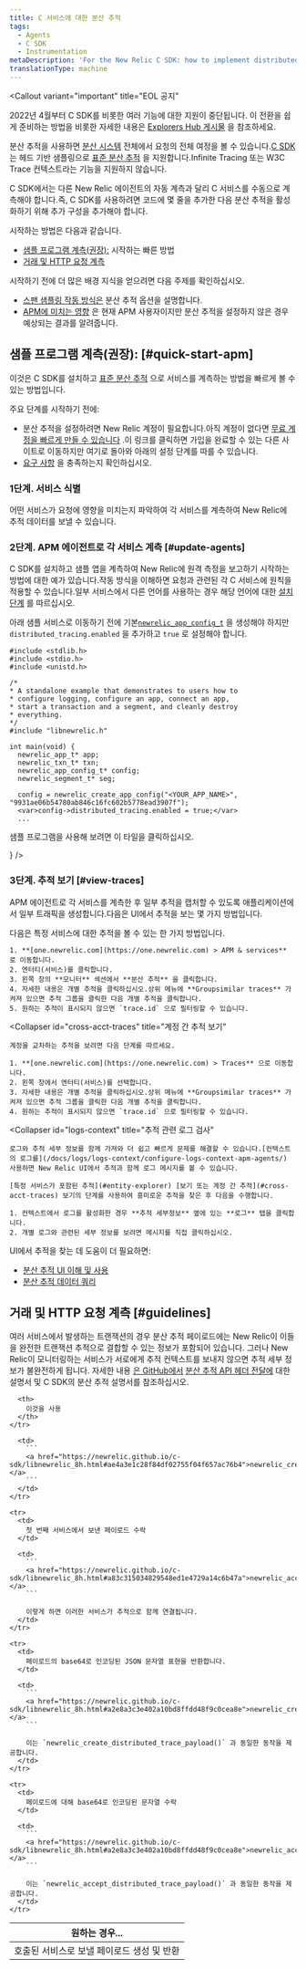 ```yaml
---
title: C 서비스에 대한 분산 추적
tags:
  - Agents
  - C SDK
  - Instrumentation
metaDescription: 'For the New Relic C SDK: how to implement distributed tracing across your C language applications and services.'
translationType: machine
---
```




<Callout
  variant="important"
  title="EOL 공지"
>
  2022년 4월부터 C SDK를 비롯한 여러 기능에 대한 지원이 중단됩니다. 이 전환을 쉽게 준비하는 방법을 비롯한 자세한 내용은 [Explorers Hub 게시물](https://discuss.newrelic.com/t/q1-bulk-eol-announcement-fy23/181744) 을 참조하세요.
</Callout>

분산 추적을 사용하면 [분산 시스템](/docs/distributed-tracing/concepts/introduction-distributed-tracing) 전체에서 요청의 전체 여정을 볼 수 있습니다.[C SDK](https://github.com/newrelic/c-sdk) 는 헤드 기반 샘플링으로 [표준 분산 추적](/docs/distributed-tracing/concepts/how-new-relic-distributed-tracing-works/#head-based) 을 지원합니다.Infinite Tracing 또는 W3C Trace 컨텍스트라는 기능을 지원하지 않습니다.

C SDK에서는 다른 New Relic 에이전트의 자동 계측과 달리 C 서비스를 수동으로 계측해야 합니다.즉, C SDK를 사용하려면 코드에 몇 줄을 추가한 다음 분산 추적을 활성화하기 위해 추가 구성을 추가해야 합니다.

시작하는 방법은 다음과 같습니다.

* [샘플 프로그램 계측(권장):](#quick-start-apm) 시작하는 빠른 방법
* [거래 및 HTTP 요청 계측](#guidelines)

<Callout variant="tip">
  시작하기 전에 더 많은 배경 지식을 얻으려면 다음 주제를 확인하십시오.

  * [스팬 샘플링 작동 방식은](/docs/understand-dependencies/distributed-tracing/get-started/how-new-relic-distributed-tracing-works#sampling) 분산 추적 옵션을 설명합니다.
  * [APM에 미치는 영향](/docs/apm/distributed-tracing/getting-started/transition-guide-distributed-tracing) 은 현재 APM 사용자이지만 분산 추적을 설정하지 않은 경우 예상되는 결과를 알려줍니다.
</Callout>

## 샘플 프로그램 계측(권장): [#quick-start-apm]

이것은 C SDK를 설치하고 [표준 분산 추적](/docs/distributed-tracing/concepts/how-new-relic-distributed-tracing-works/#head-based) 으로 서비스를 계측하는 방법을 빠르게 볼 수 있는 방법입니다.

주요 단계를 시작하기 전에:

* 분산 추적을 설정하려면 New Relic 계정이 필요합니다.아직 계정이 없다면 [무료 계정을 빠르게 만들 수 있습니다](https://newrelic.com/signup) .이 링크를 클릭하면 가입을 완료할 수 있는 다른 사이트로 이동하지만 여기로 돌아와 아래의 설정 단계를 따를 수 있습니다.
* [요구 사항](/docs/apm/agents/c-sdk/get-started/c-sdk-compatibility-requirements) 을 충족하는지 확인하십시오.

### 1단계. 서비스 식별

어떤 서비스가 요청에 영향을 미치는지 파악하여 각 서비스를 계측하여 New Relic에 추적 데이터를 보낼 수 있습니다.

### 2단계. APM 에이전트로 각 서비스 계측 [#update-agents]

C SDK를 설치하고 샘플 앱을 계측하여 New Relic에 원격 측정을 보고하기 시작하는 방법에 대한 예가 있습니다.작동 방식을 이해하면 요청과 관련된 각 C 서비스에 원칙을 적용할 수 있습니다.일부 서비스에서 다른 언어를 사용하는 경우 해당 언어에 대한 [설치 단계](/docs/distributed-tracing/enable-configure/quick-start) 를 따르십시오.

아래 샘플 서비스로 이동하기 전에 기본[`newrelic_app_config_t`](https://newrelic.github.io/c-sdk/structnewrelic__app__config__t.html) 을 생성해야 하지만 `distributed_tracing.enabled` 을 추가하고 `true` 로 설정해야 합니다.

```
#include <stdlib.h>
#include <stdio.h>
#include <unistd.h>

/*
* A standalone example that demonstrates to users how to
* configure logging, configure an app, connect an app,
* start a transaction and a segment, and cleanly destroy
* everything.
*/
#include "libnewrelic.h"

int main(void) {
  newrelic_app_t* app;
  newrelic_txn_t* txn;
  newrelic_app_config_t* config;
  newrelic_segment_t* seg;

  config = newrelic_create_app_config("<YOUR_APP_NAME>", "9931ae06b54780ab846c16fc602b5778ead3907f");
  <var>config->distributed_tracing.enabled = true;</var>
  ...

```

샘플 프로그램을 사용해 보려면 이 타일을 클릭하십시오.

<TechTileGrid>
  <TechTile
    name="Start sample"
    variant="TechTile"
    to="https://one.newrelic.com/launcher/nr1-core.settings?pane=eyJuZXJkbGV0SWQiOiJ0dWNzb24ucGxnLWluc3RydW1lbnQtZXZlcnl0aGluZyJ9&cards[0]=eyJuZXJkbGV0SWQiOiJzZXR1cC1uZXJkbGV0cy5zZXR1cC1jLWludGVncmF0aW9uIiwiYWNjb3VudElkIjoyNjQwNDA5fQ==&platform[accountId]=2498654&platform[timeRange][duration]=1800000&platform[$isFallbackTimeRange]=true"
    icon={<img src={clogo} alt="C"/>}
  />
</TechTileGrid>

### 3단계. 추적 보기 [#view-traces]

APM 에이전트로 각 서비스를 계측한 후 일부 추적을 캡처할 수 있도록 애플리케이션에서 일부 트래픽을 생성합니다.다음은 UI에서 추적을 보는 몇 가지 방법입니다.

<CollapserGroup>
  <Collapser
    id="entity-explorer"
    title="특정 서비스를 포함하는 trace 보기"
  >
    다음은 특정 서비스에 대한 추적을 볼 수 있는 한 가지 방법입니다.

    1. **[one.newrelic.com](https://one.newrelic.com) > APM & services** 로 이동합니다.
    2. 엔터티(서비스)를 클릭합니다.
    3. 왼쪽 창의 **모니터** 섹션에서 **분산 추적** 을 클릭합니다.
    4. 자세한 내용은 개별 추적을 클릭하십시오.상위 메뉴에 **Groupsimilar traces** 가 켜져 있으면 추적 그룹을 클릭한 다음 개별 추적을 클릭합니다.
    5. 원하는 추적이 표시되지 않으면 `trace.id` 으로 필터링할 수 있습니다.
  </Collapser>

  <Collapser
    id="cross-acct-traces"
    title="계정 간 추적 보기"
  >
    계정을 교차하는 추적을 보려면 다음 단계를 따르세요.

    1. **[one.newrelic.com](https://one.newrelic.com) > Traces** 으로 이동합니다.
    2. 왼쪽 창에서 엔터티(서비스)를 선택합니다.
    3. 자세한 내용은 개별 추적을 클릭하십시오.상위 메뉴에 **Groupsimilar traces** 가 켜져 있으면 추적 그룹을 클릭한 다음 개별 추적을 클릭합니다.
    4. 원하는 추적이 표시되지 않으면 `trace.id` 으로 필터링할 수 있습니다.
  </Collapser>

  <Collapser
    id="logs-context"
    title="추적 관련 로그 검사"
  >
    로그와 추적 세부 정보를 함께 가져와 더 쉽고 빠르게 문제를 해결할 수 있습니다.[컨텍스트의 로그를](/docs/logs/logs-context/configure-logs-context-apm-agents/) 사용하면 New Relic UI에서 추적과 함께 로그 메시지를 볼 수 있습니다.

    [특정 서비스가 포함된 추적](#entity-explorer) [보기 또는 계정 간 추적](#cross-acct-traces) 보기의 단계를 사용하여 흥미로운 추적을 찾은 후 다음을 수행합니다.

    1. 컨텍스트에서 로그를 활성화한 경우 **추적 세부정보** 옆에 있는 **로그** 탭을 클릭합니다.
    2. 개별 로그와 관련된 세부 정보를 보려면 메시지를 직접 클릭하십시오.
  </Collapser>
</CollapserGroup>

UI에서 추적을 찾는 데 도움이 더 필요하면:

* [분산 추적 UI 이해 및 사용](/docs/distributed-tracing/ui-data/understand-use-distributed-tracing-ui)
* [분산 추적 데이터 쿼리](/docs/understand-dependencies/distributed-tracing/ui-data/query-distributed-trace-data)

## 거래 및 HTTP 요청 계측 [#guidelines]

여러 서비스에서 발생하는 트랜잭션의 경우 분산 추적 페이로드에는 New Relic이 이들을 완전한 트랜잭션 추적으로 결합할 수 있는 정보가 포함되어 있습니다. 그러나 New Relic이 모니터링하는 서비스가 서로에게 추적 컨텍스트를 보내지 않으면 추적 세부 정보가 불완전하게 됩니다. 자세한 내용 [은 GitHub에서](https://github.com/newrelic/c-sdk/blob/master/GUIDE.md#distributed-tracing) [분산 추적 API 헤더 전달에](/docs/understand-dependencies/distributed-tracing/enable-configure/enable-distributed-tracing#agent-apis) 대한 설명서 및 C SDK의 분산 추적 설명서를 참조하십시오.

<table>
  <thead>
    <tr>
      <th style={{ width: "300px" }}>
        원하는 경우...
      </th>

      <th>
        이것을 사용
      </th>
    </tr>
  </thead>

  <tbody>
    <tr>
      <td>
        호출된 서비스로 보낼 페이로드 생성 및 반환
      </td>

      <td>
        ```
        <a href="https://newrelic.github.io/c-sdk/libnewrelic_8h.html#ae4a3e1c28f84df02755f04f657ac76b4">newrelic_create_distributed_trace_payload()</a>
        ```
      </td>
    </tr>

    <tr>
      <td>
        첫 번째 서비스에서 보낸 페이로드 수락
      </td>

      <td>
        ```
        <a href="https://newrelic.github.io/c-sdk/libnewrelic_8h.html#a83c315034829548ed1e4729a14c6b47a">newrelic_accept_distributed_trace_payload()</a>
        ```

        이렇게 하면 이러한 서비스가 추적으로 함께 연결됩니다.
      </td>
    </tr>

    <tr>
      <td>
        페이로드의 base64로 인코딩된 JSON 문자열 표현을 반환합니다.
      </td>

      <td>
        ```
        <a href="https://newrelic.github.io/c-sdk/libnewrelic_8h.html#a2e8a3c3e402a10bd8ffdd48f9c0cea8e">newrelic_create_distributed_trace_payload_httpsafe()</a>
        ```

        이는 `newrelic_create_distributed_trace_payload()` 과 동일한 동작을 제공합니다.
      </td>
    </tr>

    <tr>
      <td>
        페이로드에 대해 base64로 인코딩된 문자열 수락
      </td>

      <td>
        ```
        <a href="https://newrelic.github.io/c-sdk/libnewrelic_8h.html#a2e8a3c3e402a10bd8ffdd48f9c0cea8e">newrelic_accept_distributed_trace_payload_httpsafe()</a>
        ```

        이는 `newrelic_accept_distributed_trace_payload()` 과 동일한 동작을 제공합니다.
      </td>
    </tr>
  </tbody>
</table>